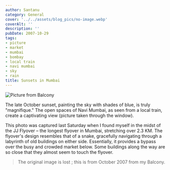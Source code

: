 ```yaml
---
author: Santanu
category: General
cover: '../../assets/blog_pics/no-image.webp'
coverAlt: ''
description: ''
pubDate: 2007-10-29
tags:
- picture
- market
- mumbai
- bombay
- local train
- navi mumbai
- sky
- rain
title: Sunsets in Mumbai
---
```



<Image src={pic1} alt="Picture from Balcony"/>

The late October sunset, painting the sky with shades of blue, is truly "magnifique." The open spaces of Navi Mumbai, as seen from a local train, create a captivating view (picture taken through the window).

This photo was captured last Saturday when I found myself in the midst of the JJ Flyover – the longest flyover in Mumbai, stretching over 2.3 KM. The flyover's design resembles that of a snake, gracefully navigating through a labyrinth of old buildings on either side. Essentially, it provides a bypass over the busy and crowded market below. Some buildings along the way are so close that they almost seem to touch the flyover.

> The original image is lost ; this is from October 2007 from my Balcony.